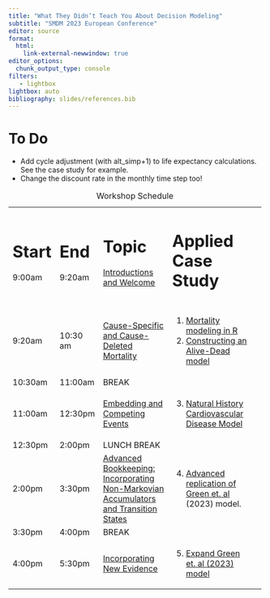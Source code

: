 ```yaml
---
title: "What They Didn’t Teach You About Decision Modeling"
subtitle: "SMDM 2023 European Conference"
editor: source
format: 
  html:
    link-external-newwindow: true
editor_options: 
  chunk_output_type: console
filters:
   - lightbox
lightbox: auto
bibliography: slides/references.bib
---
```


# **To Do**

-   Add cycle adjustment (with alt_simp+1) to life expectancy calculations. See the case study for example.
-   Change the discount rate in the monthly time step too!

+----------+----------+----------------------------------------------------------------------------------------------------------------------------+---------------------------------------------------------------------------------------------------------------------------------+----------+
| # Start  | # End    | # Topic                                                                                                                    | # Applied Case Study                                                                                                            |          |
|          |          |                                                                                                                            |                                                                                                                                 |          |
| 9:00am   | 9:20am   | [Introductions and Welcome](slides/00_welcome-and-intros.qmd)                                                              |                                                                                                                                 |          |
+----------+----------+----------------------------------------------------------------------------------------------------------------------------+---------------------------------------------------------------------------------------------------------------------------------+----------+
|          |          |                                                                                                                            |                                                                                                                                 |          |
+----------+----------+----------------------------------------------------------------------------------------------------------------------------+---------------------------------------------------------------------------------------------------------------------------------+----------+
| 9:20am   | 10:30 am | [Cause-Specific and Cause-Deleted Mortality](slides/01_mortality.qmd)                                                      | 1.  [Mortality modeling in R](https://graves-vanderbilt.shinyapps.io/1-mortality-modeling/)                                     |          |
|          |          |                                                                                                                            | 2.  [Constructing an Alive-Dead model](https://graves-vanderbilt.shinyapps.io/2_alive-dead/)                                    |          |
+----------+----------+----------------------------------------------------------------------------------------------------------------------------+---------------------------------------------------------------------------------------------------------------------------------+----------+
| 10:30am  | 11:00am  | BREAK                                                                                                                      |                                                                                                                                 |          |
+----------+----------+----------------------------------------------------------------------------------------------------------------------------+---------------------------------------------------------------------------------------------------------------------------------+----------+
| 11:00am  | 12:30pm  | [Embedding and Competing Events](slides/02_competing-events.qmd)                                                           | 3.  [Natural History Cardiovascular Disease Model](https://graves-vanderbilt.shinyapps.io/3_cvd-model/)                         |          |
+----------+----------+----------------------------------------------------------------------------------------------------------------------------+---------------------------------------------------------------------------------------------------------------------------------+----------+
| 12:30pm  | 2:00pm   | LUNCH BREAK                                                                                                                |                                                                                                                                 |          |
+----------+----------+----------------------------------------------------------------------------------------------------------------------------+---------------------------------------------------------------------------------------------------------------------------------+----------+
| 2:00pm   | 3:30pm   | [Advanced Bookkeeping: Incorporating Non-Markovian Accumulators and Transition States](slides/03_advanced-bookkeeping.qmd) | 4.  [Advanced replication of Green et. al](https://client.login.posit.cloud/oauth/login?show_auth=0&show_login=1) (2023) model. |          |
+----------+----------+----------------------------------------------------------------------------------------------------------------------------+---------------------------------------------------------------------------------------------------------------------------------+----------+
| 3:30pm   | 4:00pm   | BREAK                                                                                                                      |                                                                                                                                 |          |
+----------+----------+----------------------------------------------------------------------------------------------------------------------------+---------------------------------------------------------------------------------------------------------------------------------+----------+
| 4:00pm   | 5:30pm   | [Incorporating New Evidence](slides/04_incorporating-new-evidence-and-uncertainty.qmd)                                     | 5.  [Expand Green et. al (2023) model](https://client.login.posit.cloud/oauth/login?show_auth=0&show_login=1)                   |          |
+----------+----------+----------------------------------------------------------------------------------------------------------------------------+---------------------------------------------------------------------------------------------------------------------------------+----------+

: Workshop Schedule
